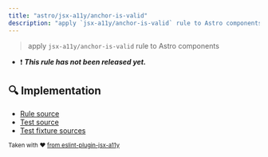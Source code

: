 ```yaml
---
title: "astro/jsx-a11y/anchor-is-valid"
description: "apply `jsx-a11y/anchor-is-valid` rule to Astro components"
---
```


> apply `jsx-a11y/anchor-is-valid` rule to Astro components

- ❗ <badge text="This rule has not been released yet." vertical="middle" type="error"> **_This rule has not been released yet._** </badge>



## 🔍 Implementation

- [Rule source](https://github.com/ota-meshi/eslint-plugin-astro/blob/main/src/rules/jsx-a11y/anchor-is-valid.ts)
- [Test source](https://github.com/ota-meshi/eslint-plugin-astro/blob/main/tests/src/rules/jsx-a11y/anchor-is-valid.ts)
- [Test fixture sources](https://github.com/ota-meshi/eslint-plugin-astro/tree/main/tests/fixtures/rules/jsx-a11y/anchor-is-valid)

<sup>Taken with ❤️ [from eslint-plugin-jsx-a11y](https://github.com/jsx-eslint/eslint-plugin-jsx-a11y/tree/HEAD/docs/rules/anchor-is-valid.md)</sup>
